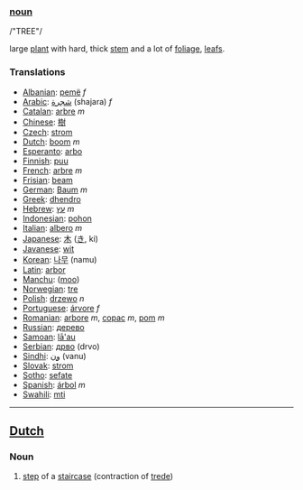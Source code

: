 ===[[noun]]===

/"TREE"/

large [[plant]] with hard, thick [[stem]] and a lot of [[foliage]], [[leaf]]s.

===Translations===

*[[Albanian]]: [[pemë]] ''f''
*[[Arabic]]: [[شجرة]] (shajara) ''f''
*[[Catalan]]: [[arbre]] ''m''
*[[Chinese]]: [[樹]]
*[[Czech]]: [[strom]]
*[[Dutch]]: [[boom]] ''m''
*[[Esperanto]]: [[arbo]]
*[[Finnish]]: [[puu]]
*[[French]]: [[arbre]] ''m''
*[[Frisian]]: [[beam]]
*[[German]]: [[Baum]] ''m''
*[[Greek]]: [[dhendro]]
*[[Hebrew]]: [[עץ]] ''m''
*[[Indonesian]]: [[pohon]]
*[[Italian]]: [[albero]] ''m''
*[[Japanese]]: [[木]] ([[き]], ki)
*[[Javanese]]: [[wit]]
*[[Korean]]: [[나무]] (namu)
*[[Latin]]: [[arbor]] 
*[[Manchu]]: ([[moo]])
*[[Norwegian]]: [[tre]]
*[[Polish]]: [[drzewo]] ''n''
*[[Portuguese]]: [[árvore]] ''f''
*[[Romanian]]: [[arbore]] ''m'', [[copac]] ''m'', [[pom]] ''m''
*[[Russian]]: [[дерево]]
*[[Samoan]]: [[lā'au]]
*[[Serbian]]: [[дрво]] (drvo)
*[[Sindhi]]: [[ون]] (vanu)
*[[Slovak]]: [[strom]]
*[[Sotho]]: [[sefate]]
*[[Spanish]]: [[árbol]] ''m''
*[[Swahili]]: [[mti]]

----

==[[Dutch]]==

===Noun===

# [[step]] of a [[staircase]] (contraction of [[trede]])
